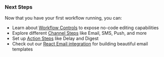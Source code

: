 ### Next Steps

Now that you have your first workflow running, you can:

- Learn about [Workflow Controls](/docs/framework/controls) to expose no-code editing capabilities
- Explore different [Channel Steps](/docs/framework/typescript/steps/overview) like Email, SMS, Push, and more
- Set up [Action Steps](/docs/framework/typescript/steps/overview) like Delay and Digest
- Check out our [React Email integration](/docs/framework/content/react-email) for building beautiful email templates 
